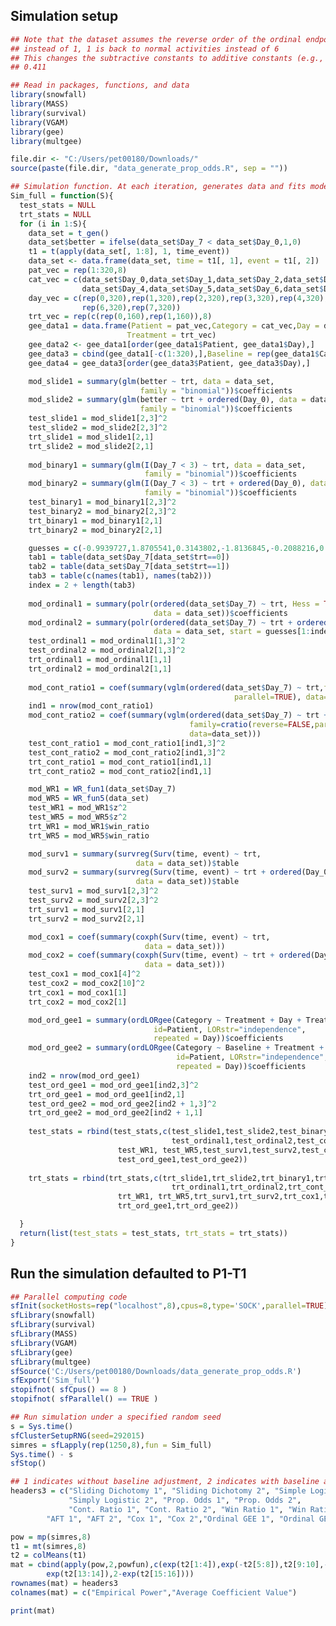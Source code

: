 ## Simulation setup
```r
## Note that the dataset assumes the reverse order of the ordinal endpoint (i.e., 6 is death 
## instead of 1, 1 is back to normal activities instead of 6
## This changes the subtractive constants to additive constants (e.g., add 0.411 instead of subtracting
## 0.411

## Read in packages, functions, and data
library(snowfall)
library(MASS)
library(survival)
library(VGAM)
library(gee)
library(multgee)

file.dir <- "C:/Users/pet00180/Downloads/"
source(paste(file.dir, "data_generate_prop_odds.R", sep = ""))

## Simulation function. At each iteration, generates data and fits models.
Sim_full = function(S){
  test_stats = NULL
  trt_stats = NULL
  for (i in 1:S){
    data_set = t_gen()
    data_set$better = ifelse(data_set$Day_7 < data_set$Day_0,1,0)
    t1 = t(apply(data_set[, 1:8], 1, time_event))
    data_set <- data.frame(data_set, time = t1[, 1], event = t1[, 2])
    pat_vec = rep(1:320,8)
    cat_vec = c(data_set$Day_0,data_set$Day_1,data_set$Day_2,data_set$Day_3,
                data_set$Day_4,data_set$Day_5,data_set$Day_6,data_set$Day_7)
    day_vec = c(rep(0,320),rep(1,320),rep(2,320),rep(3,320),rep(4,320),rep(5,320),
                rep(6,320),rep(7,320))
    trt_vec = rep(c(rep(0,160),rep(1,160)),8)
    gee_data1 = data.frame(Patient = pat_vec,Category = cat_vec,Day = day_vec, 
                          Treatment = trt_vec)
    gee_data2 <- gee_data1[order(gee_data1$Patient, gee_data1$Day),]
    gee_data3 = cbind(gee_data1[-c(1:320),],Baseline = rep(gee_data1$Category[1:320],7))
    gee_data4 = gee_data3[order(gee_data3$Patient, gee_data3$Day),]

    mod_slide1 = summary(glm(better ~ trt, data = data_set, 
                             family = "binomial"))$coefficients
    mod_slide2 = summary(glm(better ~ trt + ordered(Day_0), data = data_set, 
                             family = "binomial"))$coefficients
    test_slide1 = mod_slide1[2,3]^2
    test_slide2 = mod_slide2[2,3]^2
    trt_slide1 = mod_slide1[2,1]
    trt_slide2 = mod_slide2[2,1]
    
    mod_binary1 = summary(glm(I(Day_7 < 3) ~ trt, data = data_set, 
                              family = "binomial"))$coefficients
    mod_binary2 = summary(glm(I(Day_7 < 3) ~ trt + ordered(Day_0), data = data_set, 
                              family = "binomial"))$coefficients
    test_binary1 = mod_binary1[2,3]^2
    test_binary2 = mod_binary2[2,3]^2
    trt_binary1 = mod_binary1[2,1]
    trt_binary2 = mod_binary2[2,1]

    guesses = c(-0.9939727,1.8705541,0.3143802,-1.8136845,-0.2088216,0.5985536,2.1027936,4.5528566)
    tab1 = table(data_set$Day_7[data_set$trt==0])
    tab2 = table(data_set$Day_7[data_set$trt==1])
    tab3 = table(c(names(tab1), names(tab2)))
    index = 2 + length(tab3)
    
    mod_ordinal1 = summary(polr(ordered(data_set$Day_7) ~ trt, Hess = TRUE, 
                                data = data_set))$coefficients
    mod_ordinal2 = summary(polr(ordered(data_set$Day_7) ~ trt + ordered(Day_0), Hess = TRUE, 
                                data = data_set, start = guesses[1:index]))$coefficients
    test_ordinal1 = mod_ordinal1[1,3]^2
    test_ordinal2 = mod_ordinal2[1,3]^2
    trt_ordinal1 = mod_ordinal1[1,1]
    trt_ordinal2 = mod_ordinal2[1,1]
    
    mod_cont_ratio1 = coef(summary(vglm(ordered(data_set$Day_7) ~ trt,family=cratio(reverse=FALSE,
                                                  parallel=TRUE), data=data_set)))
    ind1 = nrow(mod_cont_ratio1)
    mod_cont_ratio2 = coef(summary(vglm(ordered(data_set$Day_7) ~ trt + ordered(data_set$Day_0),
                                        family=cratio(reverse=FALSE,parallel=TRUE), 
                                        data=data_set)))
    test_cont_ratio1 = mod_cont_ratio1[ind1,3]^2
    test_cont_ratio2 = mod_cont_ratio2[ind1,3]^2    
    trt_cont_ratio1 = mod_cont_ratio1[ind1,1]
    trt_cont_ratio2 = mod_cont_ratio2[ind1,1]

    mod_WR1 = WR_fun1(data_set$Day_7)
    mod_WR5 = WR_fun5(data_set)
    test_WR1 = mod_WR1$z^2
    test_WR5 = mod_WR5$z^2
    trt_WR1 = mod_WR1$win_ratio
    trt_WR5 = mod_WR5$win_ratio

    mod_surv1 = summary(survreg(Surv(time, event) ~ trt, 
                            data = data_set))$table
    mod_surv2 = summary(survreg(Surv(time, event) ~ trt + ordered(Day_0), 
                            data = data_set))$table
    test_surv1 = mod_surv1[2,3]^2
    test_surv2 = mod_surv2[2,3]^2
    trt_surv1 = mod_surv1[2,1]
    trt_surv2 = mod_surv2[2,1]

    mod_cox1 = coef(summary(coxph(Surv(time, event) ~ trt, 
                              data = data_set)))
    mod_cox2 = coef(summary(coxph(Surv(time, event) ~ trt + ordered(Day_0), 
                              data = data_set)))
    test_cox1 = mod_cox1[4]^2
    test_cox2 = mod_cox2[10]^2
    trt_cox1 = mod_cox1[1]
    trt_cox2 = mod_cox2[1]

    mod_ord_gee1 = summary(ordLORgee(Category ~ Treatment + Day + Treatment*Day,data = gee_data2, 
                                id=Patient, LORstr="independence", 
                                repeated = Day))$coefficients
    mod_ord_gee2 = summary(ordLORgee(Category ~ Baseline + Treatment + Day + Treatment*Day,data = gee_data4, 
                                     id=Patient, LORstr="independence", 
                                     repeated = Day))$coefficients
    ind2 = nrow(mod_ord_gee1)
    test_ord_gee1 = mod_ord_gee1[ind2,3]^2
    trt_ord_gee1 = mod_ord_gee1[ind2,1]
    test_ord_gee2 = mod_ord_gee2[ind2 + 1,3]^2
    trt_ord_gee2 = mod_ord_gee2[ind2 + 1,1]
    
    test_stats = rbind(test_stats,c(test_slide1,test_slide2,test_binary1,test_binary2,
                                    test_ordinal1,test_ordinal2,test_cont_ratio1, test_cont_ratio2, 
						test_WR1, test_WR5,test_surv1,test_surv2,test_cox1,test_cox2,
						test_ord_gee1,test_ord_gee2))
    
    trt_stats = rbind(trt_stats,c(trt_slide1,trt_slide2,trt_binary1,trt_binary2,
                                    trt_ordinal1,trt_ordinal2,trt_cont_ratio1, trt_cont_ratio2, 
						trt_WR1, trt_WR5,trt_surv1,trt_surv2,trt_cox1,trt_cox2,
						trt_ord_gee1,trt_ord_gee2))

  }
  return(list(test_stats = test_stats, trt_stats = trt_stats))
}
```

## Run the simulation defaulted to P1-T1
```r
## Parallel computing code
sfInit(socketHosts=rep("localhost",8),cpus=8,type='SOCK',parallel=TRUE)
sfLibrary(snowfall)
sfLibrary(survival)
sfLibrary(MASS)
sfLibrary(VGAM)
sfLibrary(gee)
sfLibrary(multgee)
sfSource('C:/Users/pet00180/Downloads/data_generate_prop_odds.R')
sfExport('Sim_full')
stopifnot( sfCpus() == 8 )
stopifnot( sfParallel() == TRUE )

## Run simulation under a specified random seed
s = Sys.time()
sfClusterSetupRNG(seed=292015)
simres = sfLapply(rep(1250,8),fun = Sim_full)
Sys.time() - s
sfStop()

## 1 indicates without baseline adjustment, 2 indicates with baseline adjustment
headers3 = c("Sliding Dichotomy 1", "Sliding Dichotomy 2", "Simple Logistic 1",
             "Simply Logistic 2", "Prop. Odds 1", "Prop. Odds 2",
             "Cont. Ratio 1", "Cont. Ratio 2", "Win Ratio 1", "Win Ratio 5",
		"AFT 1", "AFT 2", "Cox 1", "Cox 2","Ordinal GEE 1", "Ordinal GEE 2")

pow = mp(simres,8)
t1 = mt(simres,8)
t2 = colMeans(t1)
mat = cbind(apply(pow,2,powfun),c(exp(t2[1:4]),exp(-t2[5:8]),t2[9:10],-t2[11:12],
		exp(t2[13:14]),2-exp(t2[15:16])))
rownames(mat) = headers3
colnames(mat) = c("Empirical Power","Average Coefficient Value")

print(mat)
```